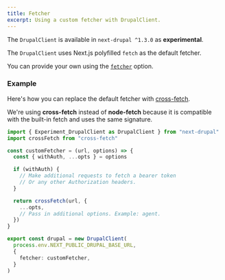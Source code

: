 ```yaml
---
title: Fetcher
excerpt: Using a custom fetcher with DrupalClient.
---
```


<Callout icon="⚠️">

The `DrupalClient` is available in `next-drupal ^1.3.0` as **experimental**.

</Callout>

The `DrupalClient` uses Next.js polyfilled `fetch` as the default fetcher.

You can provide your own using the [`fetcher`](/docs/client/configuration#fetcher) option.

### Example

Here's how you can replace the default fetcher with [cross-fetch](https://github.com/lquixada/cross-fetch).

<Callout>

We're using **cross-fetch** instead of **node-fetch** because it is compatible with the built-in fetch and uses the same signature.

</Callout>

```ts title=lib/drupal.ts
import { Experiment_DrupalClient as DrupalClient } from "next-drupal"
import crossFetch from "cross-fetch"

const customFetcher = (url, options) => {
  const { withAuth, ...opts } = options

  if (withAuth) {
    // Make additional requests to fetch a bearer token
    // Or any other Authorization headers.
  }

  return crossFetch(url, {
    ...opts,
    // Pass in additional options. Example: agent.
  })
}

export const drupal = new DrupalClient(
  process.env.NEXT_PUBLIC_DRUPAL_BASE_URL,
  {
    fetcher: customFetcher,
  }
)
```
